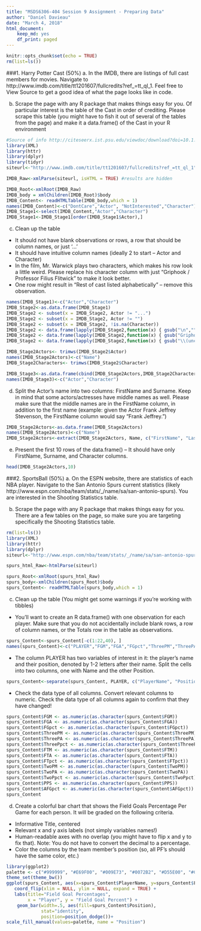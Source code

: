 ```yaml
---
title: "MSDS6306-404 Session 9 Assignment - Preparing Data"
author: "Daniel Davieau"
date: "March 4, 2018"
html_document:
    keep_md: yes
    df_print: paged
---
```


```r
knitr::opts_chunk$set(echo = TRUE)
rm(list=ls())
```

###1. Harry Potter Cast (50%) 
a. In the IMDB, there are listings of full cast members for movies.  Navigate to http://www.imdb.com/title/tt1201607/fullcredits?ref_=tt_ql_1.  Feel free to View Source to get a good idea of what the page looks like in code. 

b. Scrape the page with any R package that makes things easy for you.  Of particular interest is the table of the Cast in order of crediting.  Please scrape this table (you might have to fish it out of several of the tables from the page) and make it a data.frame() of the Cast in your R environment 

```r
#Source of info http://citeseerx.ist.psu.edu/viewdoc/download?doi=10.1.1.707.4464&rep=rep1&type=pdf
library(XML)
library(httr)
library(dplyr)
library(tidyr)
siteurl<-"http://www.imdb.com/title/tt1201607/fullcredits?ref_=tt_ql_1"
```
```r
IMDB_Raw<-xmlParse(siteurl, isHTML = TRUE) #results are hidden 
```
```r
IMDB_Root<-xmlRoot(IMDB_Raw)
IMDB_body = xmlChildren(IMDB_Root)$body
IMDB_Content<- readHTMLTable(IMDB_body,which = 1)
names(IMDB_Content)<-c("DontCare","Actor", "NotInterested","Character")
IMDB_Stage1<-select(IMDB_Content,"Actor","Character")
IMDB_Stage1<-IMDB_Stage1[order(IMDB_Stage1$Actor),]
```

c. Clean up the table
* It should not have blank observations or rows, a row that should be column names, or just ‘…’ 
* It should have intuitive column names (ideally 2 to start – Actor and Character) 
* In the film, Mr. Warwick plays two characters, which makes his row look a little weird.  Please replace his character column with just “Griphook / Professor Filius Flitwick” to make it look better. 
* One row might result in “Rest of cast listed alphabetically” – remove this observation. 

```r
names(IMDB_Stage1)<-c("Actor","Character")
IMDB_Stage2<-as.data.frame(IMDB_Stage1)
IMDB_Stage2 <- subset(x = IMDB_Stage2, Actor != "...")
IMDB_Stage2 <- subset(x = IMDB_Stage2, Actor != "")
IMDB_Stage2 <- subset(x = IMDB_Stage2, !is.na(Character))
IMDB_Stage2 <- data.frame(lapply(IMDB_Stage2,function(x) { gsub("\n","",x)}))
IMDB_Stage2 <- data.frame(lapply(IMDB_Stage2,function(x) { gsub("Griphook /              Professor Filius Flitwick","Griphook / Professor Filius Flitwick",x)}))
IMDB_Stage2 <- data.frame(lapply(IMDB_Stage2,function(x) { gsub("\\(uncredited)","",x)}))

IMDB_Stage2Actors<- trimws(IMDB_Stage2$Actor)
names(IMDB_Stage2Actors)<-c("Name")
IMDB_Stage2Characters<- trimws(IMDB_Stage2$Character)

IMDB_Stage3<-as.data.frame(cbind(IMDB_Stage2Actors,IMDB_Stage2Characters))
names(IMDB_Stage3)<-c("Actor","Character")
```

d. Split the Actor’s name into two columns: FirstName and Surname.  Keep in mind that some actors/actresses have middle names as well.  Please make sure that the middle names are in the FirstName column, in addition to the first name (example: given the Actor Frank Jeffrey Stevenson, the FirstName column would say “Frank Jeffrey.”) 

```r
IMDB_Stage2Actors<-as.data.frame(IMDB_Stage2Actors)
names(IMDB_Stage2Actors)<-c("Name")
IMDB_Stage2Actors<-extract(IMDB_Stage2Actors, Name, c("FirstName", "LastName"), "([^ ]+) (.*)")
```

e. Present the first 10 rows of the data.frame() – It should have only FirstName, Surname, and Character columns. 
```r
head(IMDB_Stage2Actors,10)
```
###2. SportsBall (50%) 
a. On the ESPN website, there are statistics of each NBA player.  Navigate to the San Antonio Spurs current statistics (likely http://www.espn.com/nba/team/stats/_/name/sa/san-antonio-spurs).  You are interested in the Shooting Statistics table. 

b. Scrape the page with any R package that makes things easy for you.  There are a few tables on the page, so make sure you are targeting specifically the Shooting Statistics table.   
```r
rm(list=ls())
library(XML)
library(httr)
library(dplyr)
siteurl<-"http://www.espn.com/nba/team/stats/_/name/sa/san-antonio-spurs"
```
```r
spurs_html_Raw<-htmlParse(siteurl)
```
```r
spurs_Root<-xmlRoot(spurs_html_Raw)
spurs_body<-xmlChildren(spurs_Root)$body
spurs_Content<- readHTMLTable(spurs_body,which = 1)
```
c. Clean up the table (You might get some warnings if you’re working with tibbles) 
* You’ll want to create an R data.frame() with one observation for each player.  Make sure that you do not accidentally include blank rows, a row of column names, or the Totals row in the table as observations. 
```r
spurs_Content<-spurs_Content[-c(1:22,40), ] 
names(spurs_Content)<-c("PLAYER","FGM","FGA","FGpct","ThreePM","ThreePA","ThreePpct","FTM","FTA","FTpct","TwoPM","TwoPA","TwoPpct","PPS","AFGpct")
```

* The column PLAYER has two variables of interest in it: the player’s name and their position, denoted by 1-2 letters after their name.  Split the cells into two columns, one with Name and the other Position. 
```r
spurs_Content<-separate(spurs_Content, PLAYER, c("PlayerName", "Position"), sep = ", ", remove = TRUE, convert = TRUE, extra = "warn", fill = "warn")
```
* Check the data type of all columns.  Convert relevant columns to numeric.  Check the data type of all columns again to confirm that they have changed! 
```r
spurs_Content$FGM <- as.numeric(as.character(spurs_Content$FGM))
spurs_Content$FGA <- as.numeric(as.character(spurs_Content$FGA))
spurs_Content$FGpct <- as.numeric(as.character(spurs_Content$FGpct))
spurs_Content$ThreePM <- as.numeric(as.character(spurs_Content$ThreePM))
spurs_Content$ThreePA <- as.numeric(as.character(spurs_Content$ThreePA))
spurs_Content$ThreePpct <- as.numeric(as.character(spurs_Content$ThreePpct))
spurs_Content$FTM <- as.numeric(as.character(spurs_Content$FTM))
spurs_Content$FTA <- as.numeric(as.character(spurs_Content$FTA))
spurs_Content$FTpct <- as.numeric(as.character(spurs_Content$FTpct))
spurs_Content$TwoPM <- as.numeric(as.character(spurs_Content$TwoPM))
spurs_Content$TwoPA <- as.numeric(as.character(spurs_Content$TwoPA))
spurs_Content$TwoPpct <- as.numeric(as.character(spurs_Content$TwoPpct))
spurs_Content$PPS <- as.numeric(as.character(spurs_Content$PPS))
spurs_Content$AFGpct <- as.numeric(as.character(spurs_Content$AFGpct))
spurs_Content
```
d. Create a colorful bar chart that shows the Field Goals Percentage Per Game for each person. It will be graded on the following criteria. 
* Informative Title, centered 
* Relevant x and y axis labels (not simply variables names!)  
* Human-readable axes with no overlap (you might have to flip x and y to fix that).  Note: You do not have to convert the decimal to a percentage. 
* Color the columns by the team member’s position (so, all PF’s should have the same color, etc.) 
```r
library(ggplot2)
palette <- c("#999999", "#E69F00", "#009E73", "#0072B2", "#D55E00", "#CC79A7")
theme_set(theme_bw())
ggplot(spurs_Content, aes(x=spurs_Content$PlayerName, y=spurs_Content$FGpct)) + 
   coord_flip(xlim = NULL, ylim = NULL, expand = TRUE) +
   labs(title="Field Goal Percentages", 
        x = "Player", y = "Field Goal Percent") + 
    geom_bar(width=.5, aes(fill=spurs_Content$Position),   
             stat="identity",
             position=position_dodge())+
scale_fill_manual(values=palette, name = "Position")

```